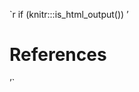 <!-- 
This file by Martin Monkman 
is licensed under a Creative Commons Attribution 4.0 International License
https://creativecommons.org/licenses/by/4.0/  
-->


`r if (knitr:::is_html_output()) '

# References {-}

'`
